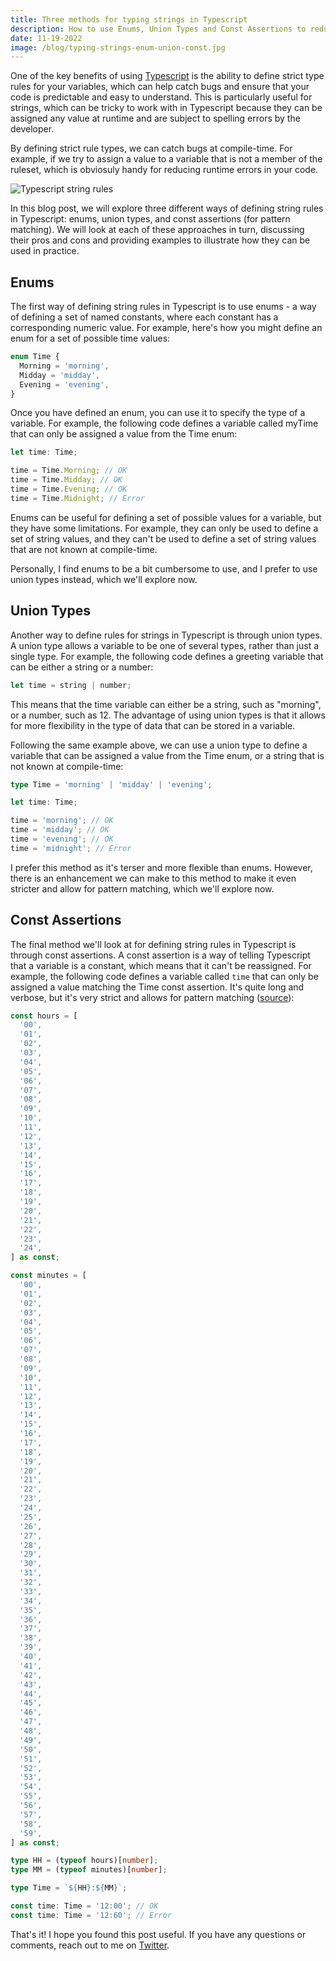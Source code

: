 ```yaml
---
title: Three methods for typing strings in Typescript
description: How to use Enums, Union Types and Const Assertions to reduce runtime errors for strings.
date: 11-19-2022
image: /blog/typing-strings-enum-union-const.jpg
---
```


One of the key benefits of using [Typescript](https://www.typescriptlang.org/) is the ability to define strict type rules for your variables, which can help catch bugs and ensure that your code is predictable and easy to understand. This is particularly useful for strings, which can be tricky to work with in Typescript because they can be assigned any value at runtime and are subject to spelling errors by the developer.

By defining strict rule types, we can catch bugs at compile-time. For example, if we try to assign a value to a variable that is not a member of the ruleset, which is obviosuly handy for reducing runtime errors in your code.

![Typescript string rules](/images/blog/time.png)

In this blog post, we will explore three different ways of defining string rules in Typescript: enums, union types, and const assertions (for pattern matching). We will look at each of these approaches in turn, discussing their pros and cons and providing examples to illustrate how they can be used in practice.

## Enums

The first way of defining string rules in Typescript is to use enums - a way of defining a set of named constants, where each constant has a corresponding numeric value. For example, here's how you might define an enum for a set of possible time values:

```ts
enum Time {
  Morning = 'morning',
  Midday = 'midday',
  Evening = 'evening',
}
```

Once you have defined an enum, you can use it to specify the type of a variable. For example, the following code defines a variable called myTime that can only be assigned a value from the Time enum:

```ts
let time: Time;

time = Time.Morning; // OK
time = Time.Midday; // OK
time = Time.Evening; // OK
time = Time.Midnight; // Error
```

Enums can be useful for defining a set of possible values for a variable, but they have some limitations. For example, they can only be used to define a set of string values, and they can't be used to define a set of string values that are not known at compile-time.

Personally, I find enums to be a bit cumbersome to use, and I prefer to use union types instead, which we'll explore now.

## Union Types

Another way to define rules for strings in Typescript is through union types. A union type allows a variable to be one of several types, rather than just a single type. For example, the following code defines a greeting variable that can be either a string or a number:

```ts
let time = string | number;
```

This means that the time variable can either be a string, such as "morning", or a number, such as 12. The advantage of using union types is that it allows for more flexibility in the type of data that can be stored in a variable.

Following the same example above, we can use a union type to define a variable that can be assigned a value from the Time enum, or a string that is not known at compile-time:

```ts
type Time = 'morning' | 'midday' | 'evening';

let time: Time;

time = 'morning'; // OK
time = 'midday'; // OK
time = 'evening'; // OK
time = 'midnight'; // Error
```

I prefer this method as it's terser and more flexible than enums. However, there is an enhancement we can make to this method to make it even stricter and allow for pattern matching, which we'll explore now.

## Const Assertions

The final method we'll look at for defining string rules in Typescript is through const assertions. A const assertion is a way of telling Typescript that a variable is a constant, which means that it can't be reassigned. For example, the following code defines a variable called `time` that can only be assigned a value matching the Time const assertion. It's quite long and verbose, but it's very strict and allows for pattern matching ([source](https://stackoverflow.com/a/74177605/14373765)):

```ts
const hours = [
  '00',
  '01',
  '02',
  '03',
  '04',
  '05',
  '06',
  '07',
  '08',
  '09',
  '10',
  '11',
  '12',
  '13',
  '14',
  '15',
  '16',
  '17',
  '18',
  '19',
  '20',
  '21',
  '22',
  '23',
  '24',
] as const;

const minutes = [
  '00',
  '01',
  '02',
  '03',
  '04',
  '05',
  '06',
  '07',
  '08',
  '09',
  '10',
  '11',
  '12',
  '13',
  '14',
  '15',
  '16',
  '17',
  '18',
  '19',
  '20',
  '21',
  '22',
  '23',
  '24',
  '25',
  '26',
  '27',
  '28',
  '29',
  '30',
  '31',
  '32',
  '33',
  '34',
  '35',
  '36',
  '37',
  '38',
  '39',
  '40',
  '41',
  '42',
  '43',
  '44',
  '45',
  '46',
  '47',
  '48',
  '49',
  '50',
  '51',
  '52',
  '53',
  '54',
  '55',
  '56',
  '57',
  '58',
  '59',
] as const;

type HH = (typeof hours)[number];
type MM = (typeof minutes)[number];

type Time = `${HH}:${MM}`;

const time: Time = '12:00'; // OK
const time: Time = '12:60'; // Error
```

That's it! I hope you found this post useful. If you have any questions or comments, reach out to me on [Twitter](https://twitter.com/haydenbleasel).
